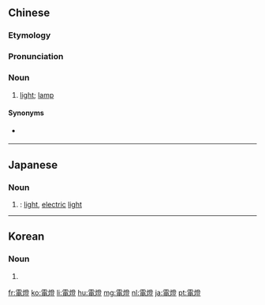 {{also|电灯|電灯}}
==Chinese==
{{zh-forms|s=电灯}}

===Etymology===
{{rfe|zh}}

===Pronunciation===
{{zh-pron
|m=diàndēng
|c=din6 dang1
|h=pfs=thien-tên
|mn=tiān-teng
|w=3di ten
|ma=y
|cat=n
}}

===Noun===
{{zh-noun}}

# [[light]]; [[lamp]]

====Synonyms====
* {{qualifier|Hakka|Min Nan}} {{zh-l|電火}}

{{zh-cat|Beginning}}

----

==Japanese==
{{ja-kanjitab|でん|とう|yomi=on}}

===Noun===
{{ja-noun|でんとう|shin=電灯}}

# {{kyujitai spelling of|電灯}}: [[light]], [[electric]] [[light]]

----

==Korean==
{{ko-hanjatab}}

===Noun===
{{ko-noun|hj|hangeul=전등}}

# {{hanja form of|전등|[[light]], [[lamp]]}}

[[fr:電燈]]
[[ko:電燈]]
[[li:電燈]]
[[hu:電燈]]
[[mg:電燈]]
[[nl:電燈]]
[[ja:電燈]]
[[pt:電燈]]